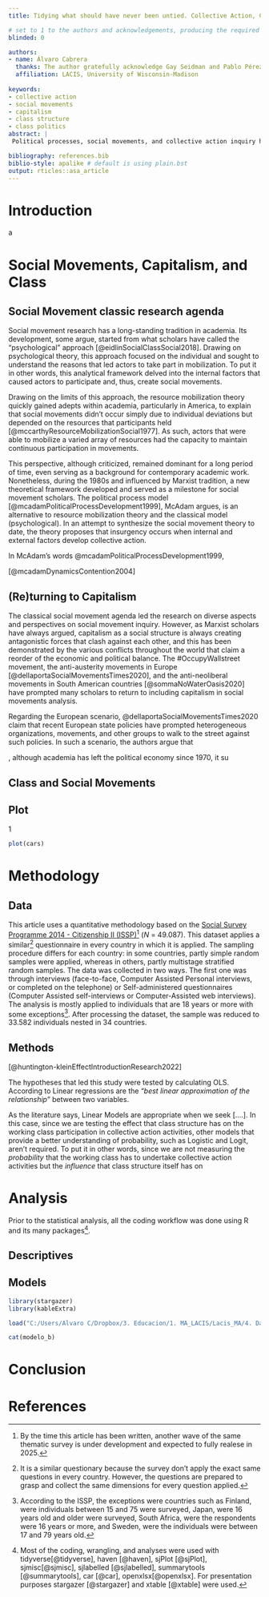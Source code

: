 ```yaml
---
title: Tidying what should have never been untied. Collective Action, Capitalism, and Social Movements.

# set to 1 to the authors and acknowledgements, producing the required blinded version.
blinded: 0

authors: 
- name: Álvaro Cabrera
  thanks: The author gratefully acknowledge Gay Seidman and Pablo Pérez-Ahumada for their help landing this piece from the world of ideas to the material world.
  affiliation: LACIS, University of Wisconsin-Madison
  
keywords:
- collective action
- social movements
- capitalism
- class structure
- class politics
abstract: |
 Political processes, social movements, and collective action inquiry have a large and long tradition in social science research. However, most of these studies have relied on traditional approaches to address such research, ignoring the effects that capitalism has on politics, political action, social movements, and collective action. This phenomenon has been repeated all over the globe, particularly in the Global North, in which repertories of mobilization, political processes, and framing analyses have dominated the scholarly debate around collective action. Although some theories have been influenced by Marxism, none of them take capitalism and, thus, class as central in their analyses. Drawing on Marxist collective action theory, Erik Wright’s class model analysis, multivariate regression analysis, and the ISSP Survey (ISSP 2014 – Citizenship II, N = 49.807), the purpose of this paper is to examine the influence that class structure has on participation in different activities of collective action. In consonance with the theory, the results show that belonging to the working class has a negative effect on participation in collective action. Conversely, the upper classes show positive effects in collective action. Lastly, belonging to middle groups doesn’t show any significant effect.

bibliography: references.bib
biblio-style: apalike # default is using plain.bst
output: rticles::asa_article
---
```


# Introduction

a

# Social Movements, Capitalism, and Class

## Social Movement classic research agenda

Social movement research has a long-standing tradition in academia. Its development, some argue, started from what scholars have called the "psychological" approach [@eidlinSocialClassSocial2018]. Drawing on psychological theory, this approach focused on the individual and sought to understand the reasons that led actors to take part in mobilization. To put it in other words, this analytical framework delved into the internal factors that caused actors to participate and, thus, create social movements.

Drawing on the limits of this approach, the resource mobilization theory quickly gained adepts within academia, particularly in America, to explain that social movements didn't occur simply due to individual deviations but depended on the resources that participants held [@mccarthyResourceMobilizationSocial1977]. As such, actors that were able to mobilize a varied array of resources had the capacity to maintain continuous participation in movements.

This perspective, although criticized, remained dominant for a long period of time, even serving as a background for contemporary academic work. Nonetheless, during the 1980s and influenced by Marxist tradition, a new theoretical framework developed and served as a milestone for social movement scholars. The political process model [@mcadamPoliticalProcessDevelopment1999], McAdam argues, is an alternative to resource mobilization theory and the classical model (psychological). In an attempt to synthesize the social movement theory to date, the theory proposes that insurgency occurs when internal and external factors develop collective action.

In McAdam's words @mcadamPoliticalProcessDevelopment1999,

[@mcadamDynamicsContention2004]

## (Re)turning to Capitalism

The classical social movement agenda led the research on diverse aspects and perspectives on social movement inquiry. However, as Marxist scholars have always argued, capitalism as a social structure is always creating antagonistic forces that clash against each other, and this has been demonstrated by the various conflicts throughout the world that claim a reorder of the economic and political balance. The #OccupyWallstreet movement, the anti-austerity movements in Europe [@dellaportaSocialMovementsTimes2020], and the anti-neoliberal movements in South American countries [@sommaNoWaterOasis2020] have prompted many scholars to return to including capitalism in social movements analysis.

Regarding the European scenario, @dellaportaSocialMovementsTimes2020 claim that recent European state policies have prompted heterogeneous organizations, movements, and other groups to walk to the street against such policies. In such a scenario, the authors argue that

, although academia has left the political economy since 1970, it su

## Class and Social Movements

## Plot

1

```r
plot(cars)
```

# Methodology

## Data

This article uses a quantitative methodology based on the [Social Survey Programme 2014 - Citizenship II (ISSP)](https://www.gesis.org/en/issp/modules/issp-modules-by-topic/citizenship/2014)[^1] (*N* = 49.087). This dataset applies a similar[^2] questionnaire in every country in which it is applied. The sampling procedure differs for each country: in some countries, partly simple random samples were applied, whereas in others, partly multistage stratified random samples. The data was collected in two ways. The first one was through interviews (face-to-face, Computer Assisted Personal interviews, or completed on the telephone) or Self-administered questionnaires (Computer Assisted self-interviews or Computer-Assisted web interviews). The analysis is mostly applied to individuals that are 18 years or more with some exceptions[^3]. After processing the dataset, the sample was reduced to 33.582 individuals nested in 34 countries.

[^1]: By the time this article has been written, another wave of the same thematic survey is under development and expected to fully realese in 2025.

[^2]: It is a similar questionary because the survey don't apply the exact same questions in every country. However, the questions are prepared to grasp and collect the same dimensions for every question applied.

[^3]: According to the ISSP, the exceptions were countries such as Finland, were individuals between 15 and 75 were surveyed, Japan, were 16 years old and older were surveyed, South Africa, were the respondents were 16 years or more, and Sweden, were the individuals were between 17 and 79 years old.

## Methods

[@huntington-kleinEffectIntroductionResearch2022]

The hypotheses that led this study were tested by calculating OLS. According to Linear regressions are the "*best linear approximation of the relationship*" between two variables.

As the literature says, Linear Models are appropriate when we seek [....]. In this case, since we are testing the effect that class structure has on the working class participation in collective action activities, other models that provide a better understanding of probability, such as Logistic and Logit, aren't required. To put it in other words, since we are not measuring the *probability* that the working class has to undertake collective action activities but the *influence* that class structure itself has on

# Analysis

Prior to the statistical analysis, all the coding workflow was done using R and its many packages[^4].

[^4]: Most of the coding, wrangling, and analyses were used with tidyverse[@tidyverse], haven [@haven], sjPlot [@sjPlot], sjmisc[@sjmisc], sjlabelled [@sjlabelled], summarytools [@summarytools], car [@car], openxlsx[@openxlsx]. For presentation purposes stargazer [@stargazer] and xtable [@xtable] were used.

## Descriptives

```{=tex}
\begin{table}[ht]
\centering
\caption{Descriptives Statistics}
\begin{tabular}{rllrrrrl}
  \hline
 & var & label & n & NA.prc & mean & sd & range \\ 
  \hline
3 & acc & Collective Action Participation & 33582 & 8.51 & 1.39 & 1.32 & 4 (0-4) \\ 
  4 & acc2 & Dummy Collective Action & 33582 & 8.51 & 0.65 & 0.48 & 1 (0-1) \\ 
  6 & css & Social Class & 36706 & 0.00 & 6.67 & 2.45 & 8 (1-9) \\ 
  5 & cs\_sub & Subjective Social-Class & 34224 & 6.76 & 0.96 & 0.74 & 2 (0-2) \\ 
  1 & AGE & Age of respondent & 36627 & 0.22 & 48.86 & 16.67 & 87 (15-102) \\ 
  2 & SEX & Sex of Respondent & 36696 & 0.03 & 1.51 & 0.50 & 1 (1-2) \\ 
  7 & partner & Living in steady partnership & 35142 & 4.26 & 0.69 & 0.46 & 1 (0-1) \\ 
   \hline
\end{tabular}
\end{table}
```
## Models

```r

library(stargazer)
library(kableExtra)

load("C:/Users/Alvaro C/Dropbox/3. Educacion/1. MA_LACIS/Lacis_MA/4. Data_Tables/modelo_b.RData")

```

```r

cat(modelo_b)

```





# Conclusion {#conc}

# References
